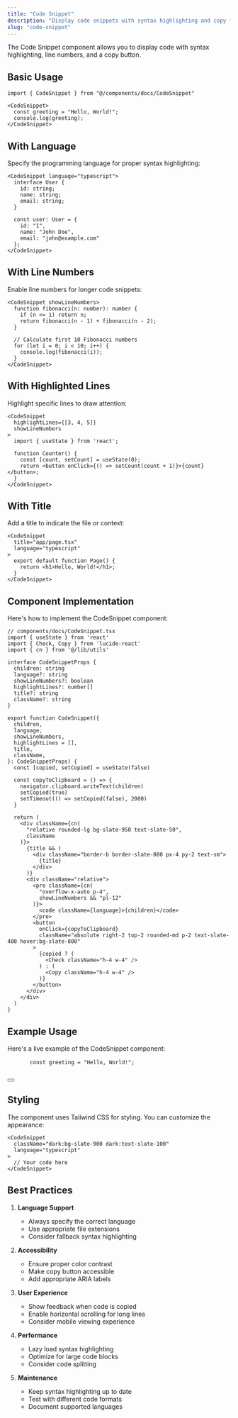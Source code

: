 ```yaml
---
title: "Code Snippet"
description: "Display code snippets with syntax highlighting and copy functionality."
slug: "code-snippet"
---
```




The Code Snippet component allows you to display code with syntax highlighting, line numbers, and a copy button.

## Basic Usage

```tsx
import { CodeSnippet } from "@/components/docs/CodeSnippet"

<CodeSnippet>
  const greeting = "Hello, World!";
  console.log(greeting);
</CodeSnippet>
```

## With Language

Specify the programming language for proper syntax highlighting:

```tsx
<CodeSnippet language="typescript">
  interface User {
    id: string;
    name: string;
    email: string;
  }

  const user: User = {
    id: "1",
    name: "John Doe",
    email: "john@example.com"
  };
</CodeSnippet>
```

## With Line Numbers

Enable line numbers for longer code snippets:

```tsx
<CodeSnippet showLineNumbers>
  function fibonacci(n: number): number {
    if (n <= 1) return n;
    return fibonacci(n - 1) + fibonacci(n - 2);
  }

  // Calculate first 10 Fibonacci numbers
  for (let i = 0; i < 10; i++) {
    console.log(fibonacci(i));
  }
</CodeSnippet>
```

## With Highlighted Lines

Highlight specific lines to draw attention:

```tsx
<CodeSnippet 
  highlightLines={[3, 4, 5]}
  showLineNumbers
>
  import { useState } from 'react';

  function Counter() {
    const [count, setCount] = useState(0);
    return <button onClick={() => setCount(count + 1)}>{count}</button>;
  }
</CodeSnippet>
```

## With Title

Add a title to indicate the file or context:

```tsx
<CodeSnippet 
  title="app/page.tsx"
  language="typescript"
>
  export default function Page() {
    return <h1>Hello, World!</h1>;
  }
</CodeSnippet>
```

## Component Implementation

Here's how to implement the CodeSnippet component:

```tsx
// components/docs/CodeSnippet.tsx
import { useState } from 'react'
import { Check, Copy } from 'lucide-react'
import { cn } from '@/lib/utils'

interface CodeSnippetProps {
  children: string
  language?: string
  showLineNumbers?: boolean
  highlightLines?: number[]
  title?: string
  className?: string
}

export function CodeSnippet({
  children,
  language,
  showLineNumbers,
  highlightLines = [],
  title,
  className,
}: CodeSnippetProps) {
  const [copied, setCopied] = useState(false)

  const copyToClipboard = () => {
    navigator.clipboard.writeText(children)
    setCopied(true)
    setTimeout(() => setCopied(false), 2000)
  }

  return (
    <div className={cn(
      "relative rounded-lg bg-slate-950 text-slate-50",
      className
    )}>
      {title && (
        <div className="border-b border-slate-800 px-4 py-2 text-sm">
          {title}
        </div>
      )}
      <div className="relative">
        <pre className={cn(
          "overflow-x-auto p-4",
          showLineNumbers && "pl-12"
        )}>
          <code className={language}>{children}</code>
        </pre>
        <button
          onClick={copyToClipboard}
          className="absolute right-2 top-2 rounded-md p-2 text-slate-400 hover:bg-slate-800"
        >
          {copied ? (
            <Check className="h-4 w-4" />
          ) : (
            <Copy className="h-4 w-4" />
          )}
        </button>
      </div>
    </div>
  )
}
```

## Example Usage

Here's a live example of the CodeSnippet component:

<div className="rounded-lg border">
  <div className="relative">
    <pre className="overflow-x-auto p-4 bg-slate-950 text-slate-50">
      <code>const greeting = "Hello, World!";</code>
    </pre>
    <Button 
      variant="ghost" 
      size="icon" 
      className="absolute right-2 top-2 text-slate-400 hover:bg-slate-800 hover:text-slate-100"
    >
      <Copy className="h-4 w-4" />
    </Button>
  </div>
</div>

## Styling

The component uses Tailwind CSS for styling. You can customize the appearance:

```tsx
<CodeSnippet 
  className="dark:bg-slate-900 dark:text-slate-100"
  language="typescript"
>
  // Your code here
</CodeSnippet>
```

## Best Practices

1. **Language Support**
   - Always specify the correct language
   - Use appropriate file extensions
   - Consider fallback syntax highlighting

2. **Accessibility**
   - Ensure proper color contrast
   - Make copy button accessible
   - Add appropriate ARIA labels

3. **User Experience**
   - Show feedback when code is copied
   - Enable horizontal scrolling for long lines
   - Consider mobile viewing experience

4. **Performance**
   - Lazy load syntax highlighting
   - Optimize for large code blocks
   - Consider code splitting

5. **Maintenance**
   - Keep syntax highlighting up to date
   - Test with different code formats
   - Document supported languages